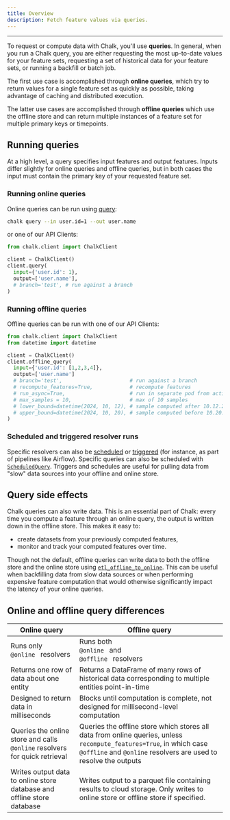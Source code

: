 ```yaml
---
title: Overview
description: Fetch feature values via queries.
---
```


---

To request or compute data with Chalk, you'll use **queries**. In general,
when you run a Chalk query, you are either requesting the most up-to-date
values for your feature sets, requesting a set of historical data
for your feature sets, or running a backfill or batch job.

The first use case is accomplished through **online queries**, which try to
return values for a single feature set as quickly as possible, taking
advantage of caching and distributed execution.

The latter use cases are accomplished through **offline queries** which use 
the offline store and can return multiple instances of a feature set
for multiple primary keys or timepoints.

## Running queries

At a high level, a query specifies input features and output features. Inputs differ slightly for online queries and
offline queries, but in both cases the input must contain the primary key of your requested feature set.

### Running online queries

Online queries can be run using [query](/cli/query):

```bash
chalk query --in user.id=1 --out user.name
```

or one of our API Clients:

```python
from chalk.client import ChalkClient

client = ChalkClient()
client.query(
  input={'user.id': 1},
  output=['user.name'],
  # branch='test', # run against a branch
)
```

### Running offline queries

Offline queries can be run with one of our API Clients:

```python
from chalk.client import ChalkClient
from datetime import datetime

client = ChalkClient()
client.offline_query(
  input={'user.id': [1,2,3,4]},
  output=['user.name']
  # branch='test',                      # run against a branch
  # recompute_features=True,            # recompute features
  # run_async=True,                     # run in separate pod from active deployment
  # max_samples = 10,                   # max of 10 samples
  # lower_bound=datetime(2024, 10, 12), # sample computed after 10.12.2024
  # upper_bound=datetime(2024, 10, 20), # sample computed before 10.20.2024
)
```

### Scheduled and triggered resolver runs

Specific resolvers can also be [scheduled](/docs/resolver-cron) or [triggered](/docs/runs) (for instance, as part of
pipelines like Airflow). Specific queries can also be scheduled with
[`ScheduledQuery`](/api-docs#ScheduledQuery). Triggers and schedules are useful for pulling data from "slow" data
sources into your offline and online store.

## Query side effects

Chalk queries can also write data. This is an essential part of
Chalk: every time you compute a feature through an online query, the
output is written down in the offline store. This makes it easy to:

- create datasets from your previously computed features,
- monitor and track your computed features over time.

Though not the default, offline queries can write data to both the offline store and the online store using
[`etl_offline_to_online`](/api-docs#features.etl_offline_to_online). This can be useful when backfilling data from slow
data sources or when performing expensive feature computation that would otherwise significantly impact the latency of
your online queries.

## Online and offline query differences

| Online query | Offline query |
|---|---|
| Runs only <code className="whitespace-nowrap before:content-none text-pink-400 after:content-none"> @online </code> resolvers | Runs both <code className="whitespace-nowrap before:content-none text-pink-400 after:content-none"> @online </code> and <code className="whitespace-nowrap before:content-none text-pink-400 after:content-none"> @offline </code> resolvers |
| Returns one row of data about one entity | Returns a DataFrame of many rows of historical data corresponding to multiple entities point-in-time |
| Designed to return data in milliseconds | Blocks until computation is complete, not designed for millisecond-level computation |
| Queries the online store and calls `@online` resolvers for quick retrieval | Queries the offline store which stores all data from online queries, unless `recompute_features=True`, in which case `@offline` and `@online` resolvers are used to resolve the outputs |
| Writes output data to online store database and offline store database | Writes output to a parquet file containing results to cloud storage. Only writes to online store or offline store if specified. |
